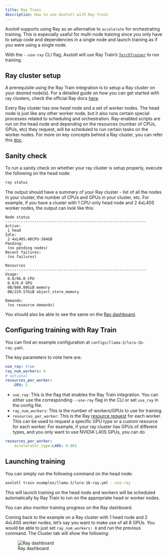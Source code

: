 ```yaml
---
title: Ray Train
description: How to use Axolotl with Ray Train
---
```


Axolotl supports using Ray as an alternative to `accelerate` for orchestrating training. This is especially useful for multi-node training since you only have to setup code and dependencies in a single node and launch training as if you were using a single node.

With the `--use-ray` CLI flag, Axolotl will use Ray Train's [`TorchTrainer`](https://docs.ray.io/en/latest/train/api/doc/ray.train.torch.TorchTrainer.html#ray.train.torch.TorchTrainer) to run training.

## Ray cluster setup

A prerequisite using the Ray Train integration is to setup a Ray cluster on your desired node(s). For a detailed guide on how you can get started with ray clusters, check the official Ray docs [here](https://docs.ray.io/en/latest/cluster/getting-started.html).

Every Ray cluster has one _head_ node and a set of worker nodes. The head node is just like any other worker node, but it also runs certain special processes related to scheduling and orchestration. Ray-enabled scripts are run on the head node and depending on the resources (number of CPUs, GPUs, etc) they request, will be scheduled to run certain tasks on the worker nodes. For more on key concepts behind a Ray cluster, you can refer this [doc](https://docs.ray.io/en/latest/cluster/key-concepts.html#cluster-key-concepts).

## Sanity check

To run a sanity check on whether your ray cluster is setup properly, execute the following on the head node:

```bash
ray status
```

The output should have a summary of your Ray cluster - list of all the nodes in your cluster, the number of CPUs and GPUs in your cluster, etc. For example, if you have a cluster with 1 CPU-only head node and 2 4xL40S worker nodes, the output can look like this:


```
Node status
---------------------------------------------------------------
Active:
 1 head
Idle:
 2 4xL40S:48CPU-384GB
Pending:
 (no pending nodes)
Recent failures:
 (no failures)

Resources
---------------------------------------------------------------
Usage:
 0.0/96.0 CPU
 0.0/8.0 GPU
 0B/800.00GiB memory
 0B/229.57GiB object_store_memory

Demands:
 (no resource demands)
```

You should also be able to see the same on the [Ray dashboard](https://docs.ray.io/en/latest/ray-observability/getting-started.html).


## Configuring training with Ray Train

You can find an example configuration at `configs/llama-3/lora-1b-ray.yaml`.

The key parameters to note here are:

```yaml
use_ray: true
ray_num_workers: 4
# optional
resources_per_worker:
    GPU: 1
```

- `use_ray`: This is the flag that enables the Ray Train integration. You can either use the corresponding `--use-ray` flag in the CLI or set `use_ray` in the config file.
- `ray_num_workers`: This is the number of workers/GPUs to use for training.
- `resources_per_worker`: This is the Ray [resource request](https://docs.ray.io/en/latest/ray-core/scheduling/resources.html) for each worker. This can be used to request a specific GPU type or a custom resource for each worker. For example, if your ray cluster has GPUs of different types, and you only want to use NVIDIA L40S GPUs, you can do

```yaml
resources_per_worker:
    accelerator_type:L40S: 0.001
```

## Launching training

You can simply run the following command on the head node:

```bash
axolotl train examples/llama-3/lora-1b-ray.yml --use-ray
```

This will launch training on the head node and workers will be scheduled automatically by Ray Train to run on the appropriate head or worker nodes.

You can also monitor training progress on the Ray dashboard.

Coming back to the example on a Ray cluster with 1 head node and 2 4xL40S worker nodes, let's say you want to make use of all 8 GPUs. You would be able to just set `ray_num_workers: 8` and run the previous command. The Cluster tab will show the following:

![Ray dashboard](./images/ray-cluster-dashboard.png)

